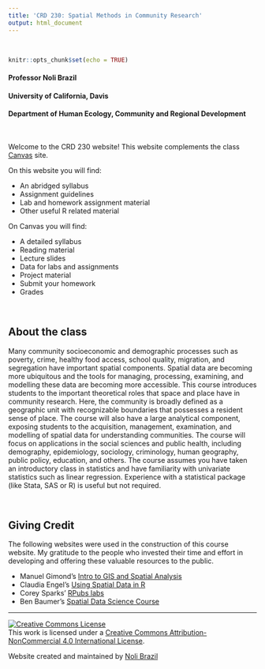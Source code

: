 ```yaml
---
title: 'CRD 230: Spatial Methods in Community Research'
output: html_document
---
```



<style>
h1.title {
  font-weight: bold;
  font-family: Arial;  
}

h2.title {
  font-family: Arial;  
}

.figure {
   margin-top: 20px;
   margin-bottom: 20px;
}

</style>

<style type="text/css">
#TOC {
  font-size: 13px;
  font-family: Arial;
}
</style>

\


```r
knitr::opts_chunk$set(echo = TRUE)
```

<h4 style="font-style:normal">Professor Noli Brazil</h4>
<h4 style="font-style:normal">University of California, Davis</h4>
<h4 style="font-style:normal">Department of Human Ecology, Community and Regional Development</h4>

\

Welcome to the CRD 230 website!  This website complements the class [Canvas](https://login.canvas.ucdavis.edu/) site.  

On this website you will find:

* An abridged syllabus
* Assignment guidelines 
* Lab and homework assignment material
* Other useful R related material

On Canvas you will find:

* A detailed syllabus
* Reading material
* Lecture slides
* Data for labs and assignments
* Project material
* Submit your homework
* Grades

\


## About the class

Many community socioeconomic and demographic processes such as poverty, crime, healthy food access, school quality, migration, and segregation have important spatial components.  Spatial data are becoming more ubiquitous and the tools for managing, processing, examining, and modelling these data are becoming more accessible.  This course introduces students to the important theoretical roles that space and place have in community research.  Here, the community is broadly defined as a geographic unit with recognizable boundaries that possesses a resident sense of place.  The course will also have a large analytical component, exposing students to the acquisition, management, examination, and modelling of spatial data for understanding communities.  The course will focus on applications in the social sciences and public health, including demography, epidemiology, sociology, criminology, human geography, public policy, education, and others.  The course assumes you have taken an introductory class in statistics and have familiarity with univariate statistics such as linear regression.  Experience with a statistical package (like Stata, SAS or R) is useful but not required.

<br>

## Giving Credit

The following websites were used in the construction of this course website. My gratitude to the people who invested their time and effort in developing and offering these valuable resources to the public.

* Manuel Gimond's [Intro to GIS and Spatial Analysis](https://mgimond.github.io/Spatial/index.html)
* Claudia Engel's [Using Spatial Data in R](https://cengel.github.io/R-spatial/)
* Corey Sparks' [RPubs labs](https://rpubs.com/corey_sparks)
* Ben Baumer's [Spatial Data Science Course](https://beanumber.github.io/sds192/)


***
<a rel="license" href="http://creativecommons.org/licenses/by-nc/4.0/"><img alt="Creative Commons License" style="border-width:0" src="https://i.creativecommons.org/l/by-nc/4.0/88x31.png" /></a><br />This work is licensed under a <a rel="license" href="http://creativecommons.org/licenses/by-nc/4.0/">Creative Commons Attribution-NonCommercial 4.0 International License</a>.

Website created and maintained by [Noli Brazil](https://nbrazil.faculty.ucdavis.edu/)
